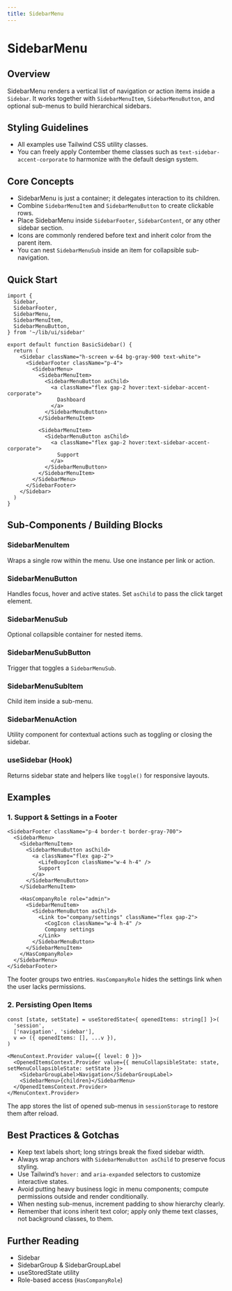 ```yaml
---
title: SidebarMenu
---
```


<!-- Edited by human: false -->
<!-- Examples count: 4 -->
<!-- Source examples: 0 -->
<!-- Playground examples: 0 -->
<!-- External examples: 4 -->
<!-- Import examples: 4 -->

# SidebarMenu

## Overview
SidebarMenu renders a vertical list of navigation or action items inside a `Sidebar`.
It works together with `SidebarMenuItem`, `SidebarMenuButton`, and optional sub-menus to build hierarchical sidebars.

## Styling Guidelines
* All examples use Tailwind CSS utility classes.
* You can freely apply Contember theme classes such as `text-sidebar-accent-corporate` to harmonize with the default design system.

## Core Concepts
* SidebarMenu is just a container; it delegates interaction to its children.
* Combine `SidebarMenuItem` and `SidebarMenuButton` to create clickable rows.
* Place SidebarMenu inside `SidebarFooter`, `SidebarContent`, or any other sidebar section.
* Icons are commonly rendered before text and inherit color from the parent item.
* You can nest `SidebarMenuSub` inside an item for collapsible sub-navigation.

## Quick Start
```tsx
import {
  Sidebar,
  SidebarFooter,
  SidebarMenu,
  SidebarMenuItem,
  SidebarMenuButton,
} from '~/lib/ui/sidebar'

export default function BasicSidebar() {
  return (
    <Sidebar className="h-screen w-64 bg-gray-900 text-white">
      <SidebarFooter className="p-4">
        <SidebarMenu>
          <SidebarMenuItem>
            <SidebarMenuButton asChild>
              <a className="flex gap-2 hover:text-sidebar-accent-corporate">
                Dashboard
              </a>
            </SidebarMenuButton>
          </SidebarMenuItem>

          <SidebarMenuItem>
            <SidebarMenuButton asChild>
              <a className="flex gap-2 hover:text-sidebar-accent-corporate">
                Support
              </a>
            </SidebarMenuButton>
          </SidebarMenuItem>
        </SidebarMenu>
      </SidebarFooter>
    </Sidebar>
  )
}
```

## Sub-Components / Building Blocks

### SidebarMenuItem
Wraps a single row within the menu. Use one instance per link or action.

### SidebarMenuButton
Handles focus, hover and active states. Set `asChild` to pass the click target element.

### SidebarMenuSub
Optional collapsible container for nested items.

### SidebarMenuSubButton
Trigger that toggles a `SidebarMenuSub`.

### SidebarMenuSubItem
Child item inside a sub-menu.

### SidebarMenuAction
Utility component for contextual actions such as toggling or closing the sidebar.

### useSidebar (Hook)
Returns sidebar state and helpers like `toggle()` for responsive layouts.

## Examples

### 1. Support & Settings in a Footer
```tsx
<SidebarFooter className="p-4 border-t border-gray-700">
  <SidebarMenu>
    <SidebarMenuItem>
      <SidebarMenuButton asChild>
        <a className="flex gap-2">
          <LifeBuoyIcon className="w-4 h-4" />
          Support
        </a>
      </SidebarMenuButton>
    </SidebarMenuItem>

    <HasCompanyRole role="admin">
      <SidebarMenuItem>
        <SidebarMenuButton asChild>
          <Link to="company/settings" className="flex gap-2">
            <CogIcon className="w-4 h-4" />
            Company settings
          </Link>
        </SidebarMenuButton>
      </SidebarMenuItem>
    </HasCompanyRole>
  </SidebarMenu>
</SidebarFooter>
```
The footer groups two entries. `HasCompanyRole` hides the settings link when the user lacks permissions.

### 2. Persisting Open Items
```tsx
const [state, setState] = useStoredState<{ openedItems: string[] }>(
  'session',
  ['navigation', 'sidebar'],
  v => ({ openedItems: [], ...v }),
)

<MenuContext.Provider value={{ level: 0 }}>
  <OpenedItemsContext.Provider value={{ menuCollapsibleState: state, setMenuCollapsibleState: setState }}>
    <SidebarGroupLabel>Navigation</SidebarGroupLabel>
    <SidebarMenu>{children}</SidebarMenu>
  </OpenedItemsContext.Provider>
</MenuContext.Provider>
```
The app stores the list of opened sub-menus in `sessionStorage` to restore them after reload.

## Best Practices & Gotchas
* Keep text labels short; long strings break the fixed sidebar width.
* Always wrap anchors with `SidebarMenuButton asChild` to preserve focus styling.
* Use Tailwind’s `hover:` and `aria-expanded` selectors to customize interactive states.
* Avoid putting heavy business logic in menu components; compute permissions outside and render conditionally.
* When nesting sub-menus, increment padding to show hierarchy clearly.
* Remember that icons inherit text color; apply only theme text classes, not background classes, to them.

## Further Reading
* Sidebar
* SidebarGroup & SidebarGroupLabel
* useStoredState utility
* Role-based access (`HasCompanyRole`)

<!-- End of Generated Documentation -->
